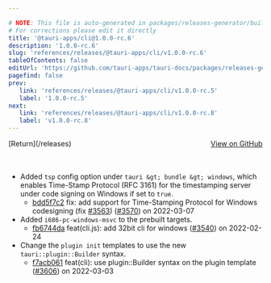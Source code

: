 ```yaml
---

# NOTE: This file is auto-generated in packages/releases-generator/build.ts
# For corrections please edit it directly
title: '@tauri-apps/cli@1.0.0-rc.6'
description: '1.0.0-rc.6'
slug: 'references/releases/@tauri-apps/cli/v1.0.0-rc.6'
tableOfContents: false
editUrl: 'https://github.com/tauri-apps/tauri-docs/packages/releases-generator/build.ts'
pagefind: false
prev:
   link: 'references/releases/@tauri-apps/cli/v1.0.0-rc.5'
   label: '1.0.0-rc.5'
next:
   link: 'references/releases/@tauri-apps/cli/v1.0.0-rc.8'
   label: 'v1.0.0-rc.8'
---
```


<div style="margin-bottom:3rem; display: flex; justify-content: space-between; align-items: center"><span>[Return](/releases)</span><span><a href="https://github.com/tauri-apps/tauri/releases/tag/@tauri-apps/cli-v1.0.0-rc.6">View on GitHub</a></span></div>

- Added `tsp` config option under `tauri &gt; bundle &gt; windows`, which enables Time-Stamp Protocol (RFC 3161) for the timestamping
  server under code signing on Windows if set to `true`.
  - [bdd5f7c2](https://www.github.com/tauri-apps/tauri/commit/bdd5f7c2f03af4af8b60a9527e55bb18525d989b) fix: add support for Time-Stamping Protocol for Windows codesigning (fix [#3563](https://www.github.com/tauri-apps/tauri/pull/3563)) ([#3570](https://www.github.com/tauri-apps/tauri/pull/3570)) on 2022-03-07
- Added `i686-pc-windows-msvc` to the prebuilt targets.
  - [fb6744da](https://www.github.com/tauri-apps/tauri/commit/fb6744daa45165c7e00e5c01f7df0880d69ca509) feat(cli.js): add 32bit cli for windows ([#3540](https://www.github.com/tauri-apps/tauri/pull/3540)) on 2022-02-24
- Change the `plugin init` templates to use the new `tauri::plugin::Builder` syntax.
  - [f7acb061](https://www.github.com/tauri-apps/tauri/commit/f7acb061e4d1ecdbfe182793587632d7ba6d8eff) feat(cli): use plugin::Builder syntax on the plugin template ([#3606](https://www.github.com/tauri-apps/tauri/pull/3606)) on 2022-03-03


